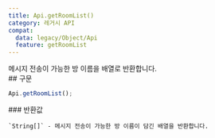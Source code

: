 ```yaml
---
title: Api.getRoomList()
category: 레거시 API
compat:
  data: legacy/Object/Api
  feature: getRoomList
---
```


<Section>
  메시지 전송이 가능한 방 이름을 배열로 반환합니다.
</Section>
<Section>
  ## 구문

  ~~~js
  Api.getRoomList();
  ~~~

  <Section>
    ### 반환값

    `String[]` - 메시지 전송이 가능한 방 이름이 담긴 배열을 반환합니다.
  </Section>
</Section>